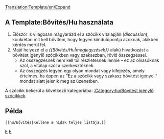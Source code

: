 <noinclude>[[Translation:Template/en/Expand]]</noinclude><noinclude></noinclude>{{en/Ambox| type  = notice
| image = en/Paper-plus.png
| text  = Ez a szócikk vagy szakasz '''bővítést''' igényel.<br/>{{{1|}}}
<div style="font-size: 80%">
*A pontos teendőkről bővebben olvashatsz a szócikk [[Talk:{{PAGENAME}}|vitalapján]].
*Forgasd a [[en/Wiki/Manual of Style|Stíluskalauzt]], hogy helyesen szerkessz.
*Ne felejtsd el eltávolítani ezt a sablont, ha a szócikk kibővült.
</div>
}}<includeonly>{{{2|[[Category:hu/Bővítést igénylő szócikkek]]}}}</includeonly><noinclude>

==A Template:Bővítés/Hu használata==
#Először is világosan magyarázd el a szócikk vitalapján (''discussion''), konkrétan mit kell bővíteni, hogy legyen kiindulópontja azoknak, akikben kérdés merül fel.
#Majd helyezd el a ''<nowiki>{{</nowiki>Bővítés/Hu|megjegyzések<nowiki>}}</nowiki>'' alakú hivatkozást a bővítést igénylő szócikkben vagy szakaszban, rövid összegzéssel.
#*Az összegzésnek nem kell túl részletesnek lennie – ez az olvasóknak szól, a vitalap szól a szerkesztőknek.
#*Az összegzés legyen egy olyan mondat vagy kifejezés, amely értelmes, ha éppen az "Ez a szócikk vagy szakasz bővítést igényel." mondat alatt jelenik meg az üzenetben.

A szócikk bekerül a következő kategóriába: [[:Category:hu/Bővítést igénylő szócikkek]].

==Példa==
<pre>{{hu/Bővítés|Kellene a hidak teljes listája.}}</pre>
{{hu/Bővítés|Kellene a hidak teljes listája.|2=}}


[[Category:hu/Sablonok|E]][[Category:hu/Üzenet dobozok|E]]</noinclude>